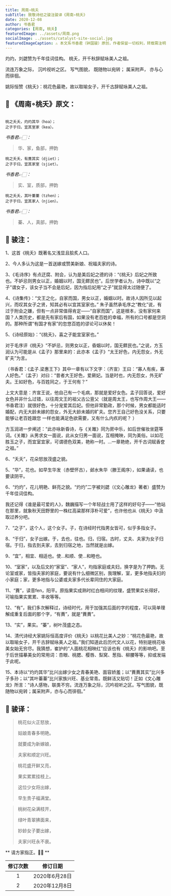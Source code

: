 ```yaml
---
title: 周南∘桃夭
subTitle: 致敬诗经之骏注骏译《周南∘桃夭》 
date: 2020-12-08 
author: 书香君
categories: [周南, 桃夭]
featuredImage: ../assets/周南.png
socialImage: ../assets/catalyst-site-social.jpg
featuredImageCaption: ⚠️️ 本文系书香君（钟国骏）原创，作者保留一切权利，转载需注明出处。
---
```


灼灼，刘勰赞为千年佳词佳构。
桃夭，开千秋辞赋咏美人之祖。

流连万象之际，
沉吟视听之区。
写气图貌，
既随物以宛转；
属采附声，
亦与心而徘徊。

姚际恒赞《桃夭》：桃花色最艳，故以取喻女子，开千古辞赋咏美人之祖。

## 🌼 《周南∘桃夭》原文：
```

桃之夭夭，灼灼其华（hoa）；
之子于归，宜其室家（kea）。

```
*书香君👉🏻：* 

> 华、家，鱼部，押韵

```
桃之夭夭，有蕡其实（djiet）；
之子于归，宜其家室（sjiet）。

```
*书香君👉🏻：* 

> 实、室，质部，押韵

```
桃之夭夭，其叶蓁蓁（tzhen）；
之子于归，宜其家人（njien）。

```
*书香君👉🏻：* 

> 蓁、人，真部，押韵

## 🍁️ 骏注：

1、这首《桃夭》既著名又浅显且脍炙人口。

2、今人多认为这是一首送嫁或赞美新娘、祝福夫家的诗。

3、《毛诗序》有点迂腐、附会，认为是美后妃之德的诗：“《桃夭》后妃之所致也。不妒忌则男女以正，婚姻以时，国无鳏民也”。后世学者认为，诗中既以“之子”谓女子，该女子当不会是后妃，因为指后妃用“之子”就显得太过随便了。

4、《诗集传》：“文王之化，自家而国，男女以正，婚姻以时。故诗人因所见以起兴，而叹其女子之贤，知其必有以宜其室家也。”
朱子虽然承毛序之“教化”说，有过于附会之嫌，但有一点非常值得肯定——“自家而国”，这是根本，没有家何来国？人类历史，都是先有家后有国，如果没有老百姓的幸福，所有的口号都是空洞的。那种所谓“有国才有家”的忽悠百姓的谬论可以休矣！

5、《诗经原始》：“《桃夭》，喜之子能宜室家也。”

对于毛序评《桃夭》“不妒忌，则男女以正，昏姻以时，国无鳏民也。”之说，方玉润认为可能是从《孟子》那里来的：此亦本《孟子》“太王好色，内无怨女，外无旷夫”为言。

（书香君：《孟子.梁惠王下》其中一章有以下文字：（齐宣）王曰：“寡人有疾，寡人好色。”（孟子）对曰：“昔者大王好色，爱厥妃。当是时也，内无怨女，外无旷夫。王如好色，与百姓同之，于王何有？”

上文大意是：齐宣王说，他自己有一个毛病，那就是爱好女色。孟子回答说，爱好女色并非什么过错，以往周文王的祖父古公亶父（就是周太王，也写作周大王——书香君注）就很好色，十分宠爱其后妃。但他非常勤政，那个时候，男女都能适时婚配，内无大龄未嫁的怨女，外无大龄未婚的旷夫。您齐王自己好色没关系，只要能够让老百姓跟您
一样也能满足色欲需要，又有什么内疚的呢？ ）

方玉润进一步阐述：“此亦咏新昏诗，与《关雎》同为房中乐，如后世催妆坐筵等词。《关雎》从男求女一面说，此从女归男一面说，互相掩映，同为美俗。以如花胜玉之子，而宜室宜家，可谓德色双美，艳称一时。…一章艳绝，开千古词赋香奁之祖。”

6、“夭夭”，花朵怒放茂盛之貌。

5、“华”，花也。如早生华发（赤壁怀古），邺水朱华（滕王阁序），如果诵读，也要读阴平。

6、“灼灼”，花儿明艳、鲜亮之貌。“灼灼”二字被刘勰（《文心雕龙》著者）盛赞为千年佳词佳构。

我还记得《谁是最可爱的人》，魏巍描写一个年轻战士用了这样的好句子——“他站在那里，就象秋天田野里的一株红高粱那样淳朴可爱”，也许他也从《桃夭》中汲取过养分吧。

7、“之子”，这个人，这个女子。子，在诗经时代指男女皆可，似乎多指女子。

8、“于归”，女子出嫁。于，去也，往也。归，归宿。古时，丈夫、夫家为女子归宿。于归，指去到夫家，去到归宿之地，当然就是出嫁。

9、“宜”，相宜、相适也。使…和顺、使…和睦也。

10、“室家”，以及后文的“家室”、“家人”，均指家庭或夫妇，换字是为了押韵。无论室或家，皆指夫家的家庭，要说有什么细微区别，我理解，室，更多地指夫妇的小家庭；家，更多地指与公婆或夫家多代长辈同住的大家庭。

11、“蕡”，读音fen，阳平。原指果实成熟时红白相间的纹理，盛赞果实长得好，可喻指果实累累、丰收等等。

12、“有”，我们多次解释过，诗经时代，用于加强其后面的字的程度，可以简单理解成重复后面的那个字，“有蕡”，就是“蕡蕡”。

13、“实”，果实。“蓁”，树叶茂盛之态。

14、清代诗经大家姚际恒高度评价《桃夭》以桃花比美人之妙：“桃花色最艳，故以取喻女子，开千古辞赋咏美人之祖。”我们知道此后历代文人以花，特别是桃花咏美女始无穷尽。我猜想，崔护的“人面桃花相映红”应该也有《桃夭》的影响吧。至于后世描摹美女的常用词：杏眼、桃腮、樱唇、梨窝、葱指、柳腰等等，抑或发端于此呢。

15、本诗以“灼灼其华”比兴出嫁少女之青春美艳、面容娇羞；以“蕡蕡其实”比兴多子多孙；以“其叶蓁蓁”比兴家族兴旺、基业常青。既鲜活又贴切！正如《文心雕龙》所言：“诗人感物，联类不穷。流连万象之际，沉吟视听之区。写气图貌，既随物以宛转；属采附声，亦与心而徘徊。”

## 🍁️ 骏译：

> 桃花似火正怒放，
> 
> 姑娘青春多明艳。
> 
> 就要成为新嫁娘，
> 
> 夫家和顺定兴旺。

> 桃花盛开鲜又亮，
> 
> 果实累累挂枝上。
> 
> 这位少女将出嫁，
> 
> 早生贵子福满堂。

> 桃树花朵满枝开，
> 
> 绿叶青翠拂面来，
> 
> 妙龄女子要出嫁，
> 
> 夫家兴旺永不衰。

** 请方家指正。🙏🏻 **

| 修订次数      | 修订日期 | 
|   :----: |    :----:   | 
| 1    | 2020年6月28日       | 
| 2    | 2020年12月8日       | 
